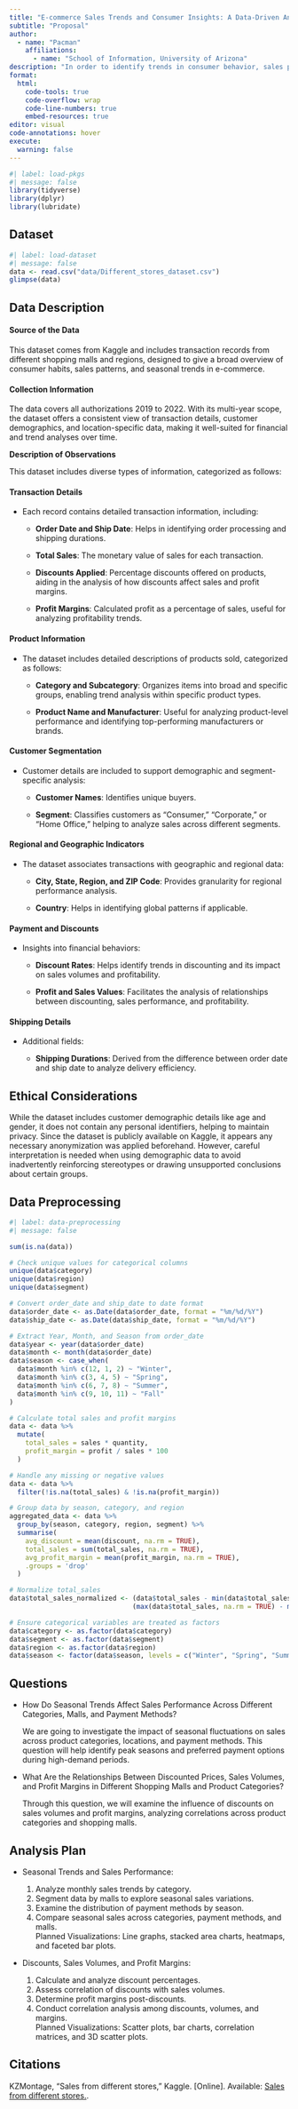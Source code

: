 ```yaml
---
title: "E-commerce Sales Trends and Consumer Insights: A Data-Driven Analysis"
subtitle: "Proposal"
author: 
  - name: "Pacman"
    affiliations:
      - name: "School of Information, University of Arizona"
description: "In order to identify trends in consumer behavior, sales patterns, and profitability, this project examines e-commerce transaction data from different shopping centers and geographical areas. We seek to determine seasonal sales patterns, high-value client groups, and the effects of discounts by examining variables such as consumer demographics, product categories, and payment methods. The knowledge acquired will contribute to our comprehension of customer decision-making processes and the effects of various sales tactics on performance in various contexts."
format:
  html:
    code-tools: true
    code-overflow: wrap
    code-line-numbers: true
    embed-resources: true
editor: visual
code-annotations: hover
execute:
  warning: false
---
```


```r
#| label: load-pkgs
#| message: false
library(tidyverse)
library(dplyr)
library(lubridate)
```

## Dataset

```r
#| label: load-dataset
#| message: false
data <- read.csv("data/Different_stores_dataset.csv")
glimpse(data)

```

## **Data Description**

#### **Source of the Data**

This dataset comes from Kaggle and includes transaction records from different shopping malls and regions, designed to give a broad overview of consumer habits, sales patterns, and seasonal trends in e-commerce.

#### **Collection Information**

The data covers all authorizations 2019 to 2022. With its multi-year scope, the dataset offers a consistent view of transaction details, customer demographics, and location-specific data, making it well-suited for financial and trend analyses over time.

**Description of Observations**

This dataset includes diverse types of information, categorized as follows:

#### **Transaction Details**

-   Each record contains detailed transaction information, including:

    -   **Order Date and Ship Date**: Helps in identifying order processing and shipping durations.

    -   **Total Sales**: The monetary value of sales for each transaction.

    -   **Discounts Applied**: Percentage discounts offered on products, aiding in the analysis of how discounts affect sales and profit margins.

    -   **Profit Margins**: Calculated profit as a percentage of sales, useful for analyzing profitability trends.

#### **Product Information**

-   The dataset includes detailed descriptions of products sold, categorized as follows:

    -   **Category and Subcategory**: Organizes items into broad and specific groups, enabling trend analysis within specific product types.

    -   **Product Name and Manufacturer**: Useful for analyzing product-level performance and identifying top-performing manufacturers or brands.

#### **Customer Segmentation**

-   Customer details are included to support demographic and segment-specific analysis:

    -   **Customer Names**: Identifies unique buyers.

    -   **Segment**: Classifies customers as "Consumer," "Corporate," or "Home Office," helping to analyze sales across different segments.

#### **Regional and Geographic Indicators**

-   The dataset associates transactions with geographic and regional data:

    -   **City, State, Region, and ZIP Code**: Provides granularity for regional performance analysis.

    -   **Country**: Helps in identifying global patterns if applicable.

#### **Payment and Discounts**

-   Insights into financial behaviors:

    -   **Discount Rates**: Helps identify trends in discounting and its impact on sales volumes and profitability.

    -   **Profit and Sales Values**: Facilitates the analysis of relationships between discounting, sales performance, and profitability.

#### **Shipping Details**

-   Additional fields:

    -   **Shipping Durations**: Derived from the difference between order date and ship date to analyze delivery efficiency.

## **Ethical Considerations**

While the dataset includes customer demographic details like age and gender, it does not contain any personal identifiers, helping to maintain privacy. Since the dataset is publicly available on Kaggle, it appears any necessary anonymization was applied beforehand. However, careful interpretation is needed when using demographic data to avoid inadvertently reinforcing stereotypes or drawing unsupported conclusions about certain groups.

## **Data Preprocessing**

```r
#| label: data-preprocessing
#| message: false

sum(is.na(data))

# Check unique values for categorical columns
unique(data$category)
unique(data$region)
unique(data$segment)

# Convert order_date and ship_date to date format
data$order_date <- as.Date(data$order_date, format = "%m/%d/%Y")
data$ship_date <- as.Date(data$ship_date, format = "%m/%d/%Y")

# Extract Year, Month, and Season from order_date
data$year <- year(data$order_date)
data$month <- month(data$order_date)
data$season <- case_when(
  data$month %in% c(12, 1, 2) ~ "Winter",
  data$month %in% c(3, 4, 5) ~ "Spring",
  data$month %in% c(6, 7, 8) ~ "Summer",
  data$month %in% c(9, 10, 11) ~ "Fall"
)

# Calculate total sales and profit margins
data <- data %>%
  mutate(
    total_sales = sales * quantity,
    profit_margin = profit / sales * 100
  )

# Handle any missing or negative values
data <- data %>%
  filter(!is.na(total_sales) & !is.na(profit_margin))

# Group data by season, category, and region
aggregated_data <- data %>%
  group_by(season, category, region, segment) %>%
  summarise(
    avg_discount = mean(discount, na.rm = TRUE),
    total_sales = sum(total_sales, na.rm = TRUE),
    avg_profit_margin = mean(profit_margin, na.rm = TRUE),
    .groups = 'drop'
  )

# Normalize total_sales
data$total_sales_normalized <- (data$total_sales - min(data$total_sales, na.rm = TRUE)) /
                               (max(data$total_sales, na.rm = TRUE) - min(data$total_sales, na.rm = TRUE))

# Ensure categorical variables are treated as factors
data$category <- as.factor(data$category)
data$segment <- as.factor(data$segment)
data$region <- as.factor(data$region)
data$season <- factor(data$season, levels = c("Winter", "Spring", "Summer", "Fall"))

```

## Questions

-   How Do Seasonal Trends Affect Sales Performance Across Different Categories, Malls, and Payment Methods?

    We are going to investigate the impact of seasonal fluctuations on sales across product categories, locations, and payment methods. This question will help identify peak seasons and preferred payment options during high-demand periods.

-   What Are the Relationships Between Discounted Prices, Sales Volumes, and Profit Margins in Different Shopping Malls and Product Categories?

    Through this question, we will examine the influence of discounts on sales volumes and profit margins, analyzing correlations across product categories and shopping malls.

## Analysis Plan

-   Seasonal Trends and Sales Performance:\

    1.  Analyze monthly sales trends by category.\
    2.  Segment data by malls to explore seasonal sales variations.\
    3.  Examine the distribution of payment methods by season.\
    4.  Compare seasonal sales across categories, payment methods, and malls.\
        Planned Visualizations: Line graphs, stacked area charts, heatmaps, and faceted bar plots.

-   Discounts, Sales Volumes, and Profit Margins:\

    1.  Calculate and analyze discount percentages.\
    2.  Assess correlation of discounts with sales volumes.\
    3.  Determine profit margins post-discounts.\
    4.  Conduct correlation analysis among discounts, volumes, and margins.\
        Planned Visualizations: Scatter plots, bar charts, correlation matrices, and 3D scatter plots.

## Citations

KZMontage, "Sales from different stores," Kaggle. \[Online\]. Available: [Sales from different stores.](https://www.kaggle.com/datasets/kzmontage/sales-from-different-stores).
